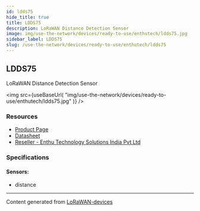 ```yaml
---
id: ldds75
hide_title: true
title: LDDS75
description: LoRaWAN Distance Detection Sensor
image: img/use-the-network/devices/ready-to-use/enthutech/ldds75.jpg
sidebar_label: LDDS75
slug: /use-the-network/devices/ready-to-use/enthutech/ldds75
---
```



## LDDS75

LoRaWAN Distance Detection Sensor

<img
src={useBaseUrl(
"img/use-the-network/devices/ready-to-use/enthutech/ldds75.jpg"
)}
/>

### Resources

- [Product Page](http://www.dragino.com/products/lora-lorawan-end-node/item/161-ldds75.html)
- [Datasheet](http://www.dragino.com/downloads/index.php?dir=LoRa_End_Node/LDDS75/)
- [Reseller - Enthu Technology Solutions India Pvt Ltd](https://www.enthutech.in/zh_HK/shop/category/lora-devices-2)

### Specifications

#### Sensors:
- distance



---
Content generated from [LoRaWAN-devices](https://github.com/TheThingsNetwork/lorawan-devices)